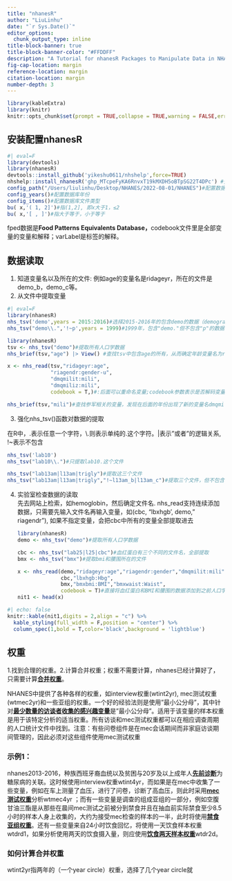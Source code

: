 ```yaml
---
title: "nhanesR"
author: "LiuLinhu"
date: "`r Sys.Date()`"
editor_options: 
  chunk_output_type: inline
title-block-banner: true
title-block-banner-color: "#FFDDFF"
description: "A Tutorial for nhanesR Packages to Manipulate Data in NHANES"
fig-cap-location: margin
reference-location: margin
citation-location: margin
number-depth: 3
---
```


```r
library(kableExtra)
library(knitr)
knitr::opts_chunk$set(prompt = TRUE,collapse = TRUE,warning = FALSE,error = FALSE,comment = "")
```

## 安装配置nhanesR

```r
#| eval=F
library(devtools)
library(nhanesR)
devtools::install_github('yikeshu0611/nhshelp',force=TRUE)
nhshelp::install_nhanesR('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') #安装nhanesR
config_path("/Users/liulinhu/Desktop/NHANES/2022-08-01/NHANES")#配置数据库路径
config_years()#配置数据库年份
config_items()#配置数据库文件类型
bu( x,'( 1, 2]')#指(1,2], 即x大于1，≤2
bu( x,'[ , ]')#指大于等于，小于等于
```

fped数据是**Food Patterns Equivalents Database，**codebook文件里是全部变量的变量和解释；varLabel是标签的解释。

## 数据读取

1.  知道变量名以及所在的文件: 例如age的变量名是ridageyr，所在的文件是demo_b，demo_c等。
2.  从文件中提取变量

```r
#| eval=F
library(nhanesR)
nhs_tsv('demo',years = 2015:2016)#选择2015-2016年的包含demo的数据（demographic）
nhs_tsv("demo\\.",'!~p',years = 1999)#1999年，包含"demo."但不包含"p"的数据

```

```r
library(nhanesR)
tsv <- nhs_tsv("demo")#提取所有人口学数据
nhs_brief(tsv,"age") |> View() #查找tsv中包含age的所有，从而确定年龄变量名为ridageyr

x <- nhs_read(tsv,"ridageyr:age",
              "riagendr:gender-u",
              "dmqmilit:mili",
              "dmqmiliz:mili",
              codebook = T,)#:后面可以重命名变量;codebook参数表示是否解码变量的含义;如果对某个变量不想解码就在最后加-u;varLebel会给变量加上解释(不建议添加，会改变对象格式)

nhs_brief(tsv,"mili")#查找参军相关的变量，发现在后面的年份出现了新的变量名dmqmilit和dmqmiliz，其实是一样的,都改为mili变量。该函数运行完后会直接复制变量名到粘贴板，直接在nhs_read中粘贴就可以了
```

3.  强化nhs_tsv()函数对数据的提取

在R中，.表示任意一个字符，\\.则表示单纯的.这个字符。\|表示"或者"的逻辑关系, !\~表示不包含

```r
nhs_tsv('lab10')
nhs_tsv("lab10\\.")#只提取lab10.这个文件

nhs_tsv("lab13am|l13am|trigly")#提取这三个文件
nhs_tsv("lab13am|l13am|trigly","!~l13am_b|l13am_c")#提取三个文件，但不包含l13am_b和l13am_c
```

4.  实验室检查数据的读取\
    先去网站上检索，如hemoglobin，然后确定文件名. nhs_read支持连续添加数据，只需要先输入文件名再输入变量，如(cbc, "lbxhgb', demo," riagendr"), 如果不指定变量，会把cbc中所有的变量全部提取进去

    ```r
    library(nhanesR)
    demo <- nhs_tsv("demo")#提取所有人口学数据

    cbc <- nhs_tsv("lab25|l25|cbc")#血红蛋白有三个不同的文件名，全部提取
    bmx <- nhs_tsv("bmx")#提取bmi和腰围所在的文件

    x <- nhs_read(demo,"ridageyr:age","riagendr:gender","dmqmilit:mili","dmqmiliz:mili",
                  cbc,"lbxhgb:Hbg",
                  bmx,"bmxbmi:BMI","bmxwaist:Waist",
                  codebook = T)#直接将血红蛋白和BMI和腰围的数据添加到之前人口学数据之后
    nit1 <- head(x)
    ```

```r
#| echo: false
knitr::kable(nit1,digits = 2,align = "c") %>% 
  kable_styling(full_width = F,position = "center") %>% 
  column_spec(1,bold = T,color='black',background = 'lightblue')
```

## 权重

1.找到合理的权重。2.计算合并权重；权重不需要计算，nhanes已经计算好了，只需要计算[**合并权重**]{.underline}。

NHANES中提供了各种各样的权重，如interview权重(wtint2yr), mec测试权重(wtmec2yr)和一些亚组的权重。一个好的经验法则是使用"最小公分母"，其中针对[**最少数量的访谈者收集的感兴趣变量**]{.underline}是"最小公分母"。适用于该变量的样本权重是用于该特定分析的适当权重。所有访谈和mec测试权重都可以在相应调查周期的人口统计文件中找到。注意：有些问卷组件是在mec会话期间而非家庭访谈期间管理的，因此必须对这些组件使用mec测试权重

### 示例1：

nhanes2013-2016，种族西班牙裔血统以及贫困与20岁及以上成年人[**先前诊断**]{.underline}为糖尿病的关联。这时候使用interview权重wtint4yr，而如果是在mec中收集了一些变量，例如在车上测量了血压，进行了问卷，诊断了高血压，则此时采用[**mec测试权重**]{.underline}分析wtmec4yr ；而有一些变量是调查的组成亚组的一部分，例如空腹甘油三酯是从那些在晨间mec测试之前被分到禁食并且在抽血前实际禁食至少8.5小时的样本人身上收集的，大约为接受mec检查的样本的一半，此时将使用[**禁食亚组权重**]{.underline}。还有一些变量来自24小时饮食回忆，将使用一天饮食样本权重wtdrd1，如果分析使用两天的饮食摄入量，则应使用[**饮食两天样本权重**]{.underline}wtdr2d。

### 如何计算合并权重

wtint2yr指两年的（一个year circle）权重，选择了几个year circle就
